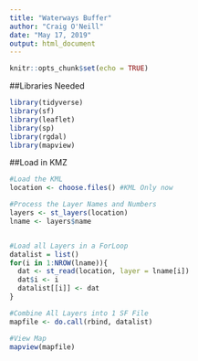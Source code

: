 ```yaml
---
title: "Waterways Buffer"
author: "Craig O'Neill"
date: "May 17, 2019"
output: html_document
---
```


```r
knitr::opts_chunk$set(echo = TRUE)
```

##Libraries Needed

```r
library(tidyverse)
library(sf)
library(leaflet)
library(sp)
library(rgdal)
library(mapview)
```

##Load in KMZ


```r
#Load the KML
location <- choose.files() #KML Only now

#Process the Layer Names and Numbers
layers <- st_layers(location)
lname <- layers$name


#Load all Layers in a ForLoop
datalist = list()
for(i in 1:NROW(lname)){
  dat <- st_read(location, layer = lname[i])
  dat$i <- i
  datalist[[i]] <- dat
}

#Combine All Layers into 1 SF File
mapfile <- do.call(rbind, datalist)

#View Map
mapview(mapfile)
```

